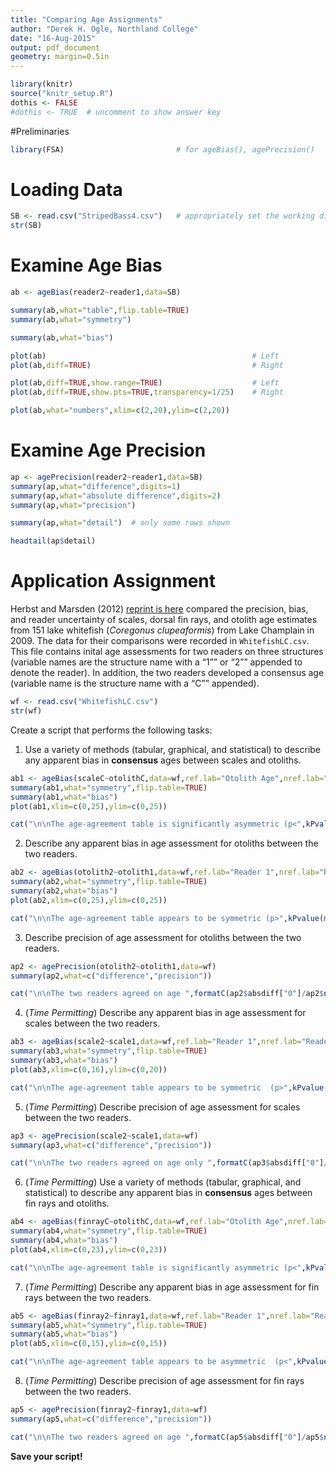 ```yaml
---
title: "Comparing Age Assignments"
author: "Derek H. Ogle, Northland College"
date: "16-Aug-2015"
output: pdf_document
geometry: margin=0.5in
---
```


```r
library(knitr)
source("knitr_setup.R")
dothis <- FALSE
#dothis <- TRUE  # uncomment to show answer key
```

#Preliminaries
```r
library(FSA)                         # for ageBias(), agePrecision()
```

# Loading Data
```r
SB <- read.csv("StripedBass4.csv")   # appropriately set the working directory before this
str(SB)
```

# Examine Age Bias
```r
ab <- ageBias(reader2~reader1,data=SB)
```

```r
summary(ab,what="table",flip.table=TRUE)
summary(ab,what="symmetry")
```

\newpage
```r
summary(ab,what="bias")
```

```r
plot(ab)                                              # Left
plot(ab,diff=TRUE)                                    # Right
```
```r
plot(ab,diff=TRUE,show.range=TRUE)                    # Left
plot(ab,diff=TRUE,show.pts=TRUE,transparency=1/25)    # Right
```
```r
plot(ab,what="numbers",xlim=c(2,20),ylim=c(2,20))
```

# Examine Age Precision
```r
ap <- agePrecision(reader2~reader1,data=SB)
summary(ap,what="difference",digits=1)
summary(ap,what="absolute difference",digits=2)
summary(ap,what="precision")
```
```r
summary(ap,what="detail")  # only some rows shown
```
```r
headtail(ap$detail)
```

# Application Assignment
\vspace{-6pt}
Herbst and Marsden (2012) [reprint is here](http://www.uvm.edu/rsenr/emarsden/documents/Herbst%20and%20Marsden%20whitefish%20age%20structure%20comparison.pdf) compared the precision, bias, and reader uncertainty of scales, dorsal fin rays, and otolith age estimates from 151 lake whitefish (*Coregonus clupeaformis*) from Lake Champlain in 2009.  The data for their comparisons were recorded in `WhitefishLC.csv`.  This file contains inital age assessments for two readers on three structures (variable names are the structure name with a "1"" or "2"" appended to denote the reader).  In addition, the two readers developed a consensus age (variable name is the structure name with a "C"" appended).
```r
wf <- read.csv("WhitefishLC.csv")
str(wf)
```

Create a script that performs the following tasks:

1. Use a variety of methods (tabular, graphical, and statistical) to describe any apparent bias in **consensus** ages between scales and otoliths.
```r
ab1 <- ageBias(scaleC~otolithC,data=wf,ref.lab="Otolith Age",nref.lab="Scale Age")
summary(ab1,what="symmetry",flip.table=TRUE)
summary(ab1,what="bias")
plot(ab1,xlim=c(0,25),ylim=c(0,25))
```
```r
cat("\n\nThe age-agreement table is significantly asymmetric (p<",kPvalue(max(summary(ab1,what='symmetry')$p),include.p=FALSE),").  Otolith ages appear to be significantly greater than scale age from age 6 on, with the exception of age-7 and also noting that significance is difficult to determine for ages beyond age-13 because of small sample sizes.",sep="")
```

2. Describe any apparent bias in age assessment for otoliths between the two readers.
```r
ab2 <- ageBias(otolith2~otolith1,data=wf,ref.lab="Reader 1",nref.lab="Reader 2")
summary(ab2,what="symmetry",flip.table=TRUE)
summary(ab2,what="bias")
plot(ab2,xlim=c(0,25),ylim=c(0,25))
```
```r
cat("\n\nThe age-agreement table appears to be symmetric (p>",kPvalue(min(summary(ab2,what="symmetry")$p),include.p=FALSE),") and there is no significant difference in assessed ages at any age between the two readers.  The ages are, on average, the same from the two readers.",sep="")
```

3. Describe precision of age assessment for otoliths between the two readers.
```r
ap2 <- agePrecision(otolith2~otolith1,data=wf)
summary(ap2,what=c("difference","precision"))
```
```r
cat("\n\nThe two readers agreed on age ",formatC(ap2$absdiff["0"]/ap2$n*100,format="f",digits=1),"% of the time and were within one year ",formatC(sum(ap2$absdiff[c("0","1")]/ap2$n*100),format="f",digits=1),"% of the time.  Using the criterion of Campana (2001), the age assessments from otoliths were precise (i.e., the CV=",formatC(ap2$ACV,format="f",digits=1),"<5.)",sep="")
```

4. (*Time Permitting*) Describe any apparent bias in age assessment for scales between the two readers.
```r
ab3 <- ageBias(scale2~scale1,data=wf,ref.lab="Reader 1",nref.lab="Reader 2")
summary(ab3,what="symmetry",flip.table=TRUE)
summary(ab3,what="bias")
plot(ab3,xlim=c(0,16),ylim=c(0,20))
```
```r
cat("\n\nThe age-agreement table appears to be symmetric  (p>",kPvalue(min(summary(ab3,what="symmetry")$p),include.p=FALSE),") and there is no significant difference in assessed ages at any age between the two readers.  The ages are, on average, the same from the two readers.",sep="")
```

5. (*Time Permitting*) Describe precision of age assessment for scales between the two readers.
```r
ap3 <- agePrecision(scale2~scale1,data=wf)
summary(ap3,what=c("difference","precision"))
```
```r
cat("\n\nThe two readers agreed on age only ",formatC(ap3$absdiff["0"]/ap3$n*100,format="f",digits=1),"% of the time and were within two years ",formatC(sum(ap3$absdiff[c("0","1","2")])/ap3$n*100,format="f",digits=1),"% of the time.  The maximum difference in age assessment was ",max(as.numeric(names(ap3$absdiff))),".  Using the criterion of Campana (2001), the age assessments from scales were NOT precise (i.e., the CV=",formatC(ap3$ACV,format="f",digits=1),">5.)",sep="")
```

6. (*Time Permitting*) Use a variety of methods (tabular, graphical, and statistical) to describe any apparent bias in **consensus** ages between fin rays and otoliths.
```r
ab4 <- ageBias(finrayC~otolithC,data=wf,ref.lab="Otolith Age",nref.lab="Fin Ray Age")
summary(ab4,what="symmetry",flip.table=TRUE)
summary(ab4,what="bias")
plot(ab4,xlim=c(0,23),ylim=c(0,23))
```

```r
cat("\n\nThe age-agreement table is significantly asymmetric (p<",kPvalue(max(summary(ab4,what="symmetry")$p),include.p=FALSE),").  Otolith ages appear to be significantly greater than fin ray age from age 7 on, but also noting that significance is difficult to determine for ages beyond age-14 because of small sample sizes.  Also, note that fin ray age for age-4 otoliths were significantly less than 4, indicating that the divergence in ages could begin as early as age-4.",sep="")
```

7. (*Time Permitting*) Describe any apparent bias in age assessment for fin rays between the two readers.
```r
ab5 <- ageBias(finray2~finray1,data=wf,ref.lab="Reader 1",nref.lab="Reader 2")
summary(ab5,what="symmetry",flip.table=TRUE)
summary(ab5,what="bias")
plot(ab5,xlim=c(0,15),ylim=c(0,15))
```
```r
cat("\n\nThe age-agreement table appears to be asymmetric  (p<",kPvalue(max(summary(ab5,what="symmetry")$p),include.p=FALSE),"), with some evidence for slightly greater ages from reader 2 for ages 4 to 9 for reader 1 and slightly younger ages for ages 11-13 for reader 1.  The only significant difference was that the mean assessed age for reader 2 was greater than 6 for reader 1's age-6 fish.",sep="")
```

8. (*Time Permitting*) Describe precision of age assessment for fin rays between the two readers.
```r
ap5 <- agePrecision(finray2~finray1,data=wf)
summary(ap5,what=c("difference","precision"))
```
```r
cat("\n\nThe two readers agreed on age ",formatC(ap5$absdiff["0"]/ap5$n*100,format="f",digits=1),"% of the time and were within one year ",formatC(sum(ap5$absdiff[c("0","1")])/ap5$n*100,format="f",digits=1),"% of the time.  Using the criterion of Campana (2001), the age assessments from fin rays were somewhat imprecise (i.e., the CV=",formatC(ap5$ACV,format="f",digits=1),">5.)",sep="")
```

**Save your script!**
